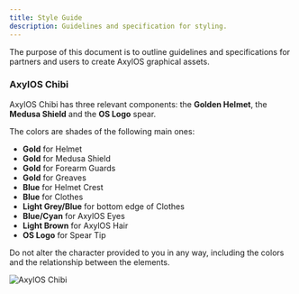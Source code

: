 ```yaml
---
title: Style Guide
description: Guidelines and specification for styling.
---
```


The purpose of this document is to outline guidelines and specifications for partners and users to create AxylOS graphical assets.

### AxylOS Chibi

AxylOS Chibi has three relevant components: the **Golden Helmet**, the **Medusa Shield** and the **OS Logo** spear.

The colors are shades of the following main ones:
* **Gold** for Helmet
* **Gold** for Medusa Shield
* **Gold** for Forearm Guards
* **Gold** for Greaves
* **Blue** for Helmet Crest
* **Blue** for Clothes
* **Light Grey/Blue** for bottom edge of Clothes
* **Blue/Cyan** for AxylOS Eyes
* **Light Brown** for AxylOS Hair
* **OS Logo** for Spear Tip

Do not alter the character provided to you in any way, including the colors and the relationship
between the elements.

![AxylOS Chibi](@assets/images/athena-chibi.png)
